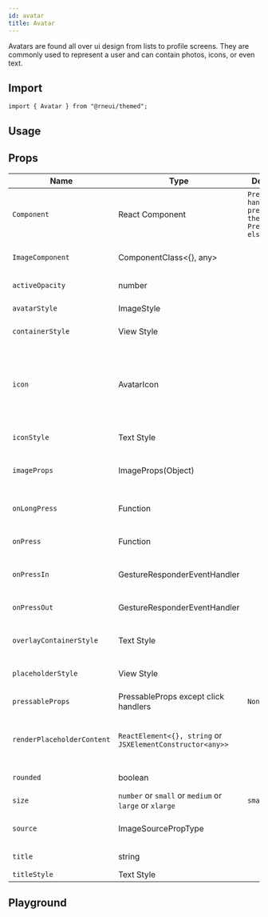 ```yaml
---
id: avatar
title: Avatar
---
```



Avatars are found all over ui design from lists to profile screens.
They are commonly used to represent a user and can contain photos, icons, or even text.

## Import

```tsx
import { Avatar } from "@rneui/themed";
```

## Usage

<Usage />

## Props

<div class='table-responsive'>

| Name                       | Type                                                       | Default                                           | Description                                                                                                                                                  |
| -------------------------- | ---------------------------------------------------------- | ------------------------------------------------- | ------------------------------------------------------------------------------------------------------------------------------------------------------------ |
| `Component`                | React Component                                            | `Press handlers present then Pressable else View` | Component for enclosing element (eg: TouchableHighlight, View, etc).                                                                                         |
| `ImageComponent`           | ComponentClass<{}, any>                                    |                                                   | Custom ImageComponent for Avatar.                                                                                                                            |
| `activeOpacity`            | number                                                     |                                                   | Opacity when pressed.                                                                                                                                        |
| `avatarStyle`              | ImageStyle                                                 |                                                   | Style for avatar image.                                                                                                                                      |
| `containerStyle`           | View Style                                                 |                                                   | Styling for outer container.                                                                                                                                 |
| `icon`                     | AvatarIcon                                                 |                                                   | Displays an icon as the main content of the Avatar. **Cannot be used alongside title**. When used with the `source` prop it will be used as the placeholder. |
| `iconStyle`                | Text Style                                                 |                                                   | Extra styling for icon component.                                                                                                                            |
| `imageProps`               | ImageProps(Object)                                         |                                                   | Optional properties to pass to the avatar e.g "resizeMode".                                                                                                  |
| `onLongPress`              | Function                                                   |                                                   | Callback function when long pressing component.                                                                                                              |
| `onPress`                  | Function                                                   |                                                   | Callback function when pressing component.                                                                                                                   |
| `onPressIn`                | GestureResponderEventHandler                               |                                                   | Called when a touch is engaged before `onPress`.                                                                                                             |
| `onPressOut`               | GestureResponderEventHandler                               |                                                   | Called when a touch is released before `onPress`.                                                                                                            |
| `overlayContainerStyle`    | Text Style                                                 |                                                   | Style for the view outside image or icon.                                                                                                                    |
| `placeholderStyle`         | View Style                                                 |                                                   | Adds style to the placeholder wrapper.                                                                                                                       |
| `pressableProps`           | PressableProps except click handlers                       | `None`                                            |                                                                                                                                                              |
| `renderPlaceholderContent` | `ReactElement<{}, string` or `JSXElementConstructor<any>>` |                                                   | Custom placeholder element (by default, it's the title).                                                                                                     |
| `rounded`                  | boolean                                                    |                                                   | Makes the avatar circular.                                                                                                                                   |
| `size`                     | `number` or `small` or `medium` or `large` or `xlarge`     | `small`                                           | Size of the avatar.                                                                                                                                          |
| `source`                   | ImageSourcePropType                                        |                                                   | Image source to be displayed on avatar.                                                                                                                      |
| `title`                    | string                                                     |                                                   | Renders title in the placeholder.                                                                                                                            |
| `titleStyle`               | Text Style                                                 |                                                   | Style for the title.                                                                                                                                         |

</div>

## Playground

<Play />
